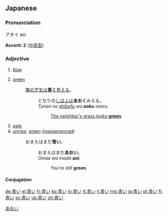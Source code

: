 ==Japanese==
{{ja-kanjitab|青}}

===Pronunciation===
アオイ aoi

'''Accent: 2''' ([[中高型]])

===Adjective===
{{ja-adj|kk|decl=い|hira=あおい|rom=aoi}}

# [[blue]]
# {{context|of vegetation or traffic lights}} [[green]]
#: [[隣の芝生は青く見える|隣の芝生は'''青く'''見える]]。
#:: となりの[[しばふ]]は'''あおく'''みえる。
#:: ''Tonari no [[shibafu]] wa '''aoku''' mieru.''
#::: [[the grass is always greener on the other side|The neighbor's grass looks '''green''']].
# [[pale]]
# [[unripe]]; [[green]] ([[inexperienced]])
#: おまえはまだ'''青い'''。
#:: おまえはまだ'''あおい'''。
#:: ''Omae wa mada '''aoi'''.''
#::: You're still '''green'''.

====Conjugation====
{{ja-i|青|あお|ao}}

[[Category:ja:Colors|あおい]]

[[de:青い]]
[[el:青い]]
[[fr:青い]]
[[ko:青い]]
[[lo:青い]]
[[lt:青い]]
[[li:青い]]
[[mg:青い]]
[[ja:青い]]
[[pt:青い]]
[[fi:青い]]
[[sv:青い]]
[[uk:青い]]
[[zh:青い]]